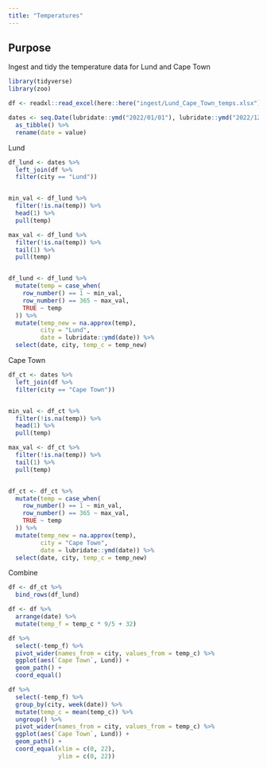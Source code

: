 ```yaml
---
title: "Temperatures"
---
```


## Purpose

Ingest and tidy the temperature data for Lund and Cape Town

```r
library(tidyverse)
library(zoo)

df <- readxl::read_excel(here::here("ingest/Lund_Cape_Town_temps.xlsx"))

dates <- seq.Date(lubridate::ymd("2022/01/01"), lubridate::ymd("2022/12/31"), by = "day") %>% 
  as_tibble() %>% 
  rename(date = value)
```

Lund

```r
df_lund <- dates %>% 
  left_join(df %>% 
  filter(city == "Lund"))


min_val <- df_lund %>% 
  filter(!is.na(temp)) %>% 
  head(1) %>% 
  pull(temp)

max_val <- df_lund %>% 
  filter(!is.na(temp)) %>% 
  tail(1) %>% 
  pull(temp)


df_lund <- df_lund %>% 
  mutate(temp = case_when(
    row_number() == 1 ~ min_val,
    row_number() == 365 ~ max_val,
    TRUE ~ temp
  )) %>% 
  mutate(temp_new = na.approx(temp),
         city = "Lund",
         date = lubridate::ymd(date)) %>% 
  select(date, city, temp_c = temp_new)
```

Cape Town

```r
df_ct <- dates %>% 
  left_join(df %>% 
  filter(city == "Cape Town"))


min_val <- df_ct %>% 
  filter(!is.na(temp)) %>% 
  head(1) %>% 
  pull(temp)

max_val <- df_ct %>% 
  filter(!is.na(temp)) %>% 
  tail(1) %>% 
  pull(temp)


df_ct <- df_ct %>% 
  mutate(temp = case_when(
    row_number() == 1 ~ min_val,
    row_number() == 365 ~ max_val,
    TRUE ~ temp
  )) %>% 
  mutate(temp_new = na.approx(temp),
         city = "Cape Town",
         date = lubridate::ymd(date)) %>% 
  select(date, city, temp_c = temp_new)
```

Combine

```r
df <- df_ct %>% 
  bind_rows(df_lund)
```


```r
df <- df %>% 
  arrange(date) %>% 
  mutate(temp_f = temp_c * 9/5 + 32)
```


```r
df %>%
  select(-temp_f) %>%
  pivot_wider(names_from = city, values_from = temp_c) %>%
  ggplot(aes(`Cape Town`, Lund)) +
  geom_path() +
  coord_equal()
```


```r
df %>%
  select(-temp_f) %>%
  group_by(city, week(date)) %>%
  mutate(temp_c = mean(temp_c)) %>%
  ungroup() %>%
  pivot_wider(names_from = city, values_from = temp_c) %>%
  ggplot(aes(`Cape Town`, Lund)) +
  geom_path() +
  coord_equal(xlim = c(0, 22),
              ylim = c(0, 22))
```

